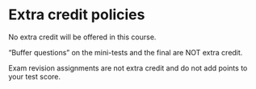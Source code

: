 # Extra credit policies {#extracredit}

No extra credit will be offered in this course.

"Buffer questions" on the mini-tests and the final are NOT extra credit.

Exam revision assignments are not extra credit and do not add points to your test score.
